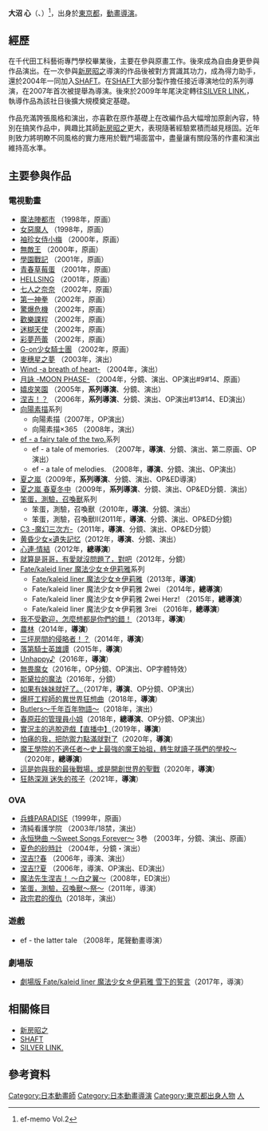 {{Japanese|japanese=大沼心|kana=おおぬま しん|romaji=Ōnuma Shin}}
'''大沼 心'''（{{lang|ja|おおぬま しん}}、{{bd|1976年|3月8日|||Onuma}}）<ref>ef-memo Vol.2</ref>，出身於[[東京都|東京都]]，[[動畫|動畫]][[導演|導演]]。

== 經歷 ==
在千代田工科藝術專門學校畢業後，主要在{{lang|ja|オフィス蒼}}參與原畫工作。後來成為自由身更參與作品演出。在一次參與[[新房昭之|新房昭之]]導演的作品後被對方賞識其功力，成為得力助手，還於2004年一同加入[[SHAFT|SHAFT]]。在[[SHAFT|SHAFT]]大部分製作擔任接近導演地位的系列導演，在2007年首次被提舉為導演。後來於2009年年尾決定轉往[[SILVER_LINK.|SILVER LINK.]]，執導作品為該社日後擴大規模奠定基礎。

作品充滿誇張風格和演出，亦喜歡在原作基礎上在改編作品大幅增加原創內容，特別在搞笑作品中，興趣比其師[[新房昭之|新房昭之]]更大，表現隨著經驗累積而越見穩固。近年則致力將明瞭不同風格的實力應用於戰鬥場面當中，盡量讓有關段落的作畫和演出維持高水準。

== 主要參與作品 ==
=== 電視動畫 ===
* [[魔法陣都市|魔法陣都市]] （1998年，原画）
* [[女惡魔人|女惡魔人]] （1998年，原画）
* [[袖珍女侍小梅|袖珍女侍小梅]] （2000年，原画）
* [[無敵王|無敵王]] （2000年，原画）
* [[學園戰記|學園戰記]] （2001年，原画）
* [[青春草莓蛋|青春草莓蛋]] （2001年，原画）
* [[HELLSING|HELLSING]] （2001年，原画）
* [[七人之奈奈|七人之奈奈]] （2002年，原画）
* [[第一神拳|第一神拳]] （2002年，原画）
* [[驚爆危機|驚爆危機]] （2002年，原画）
* [[歡樂課程|歡樂課程]] （2002年，原画）
* [[迷糊天使|迷糊天使]] （2002年，原画）
* [[彩夢芭蕾|彩夢芭蕾]] （2002年，原画）
* [[G-on少女騎士團|G-on少女騎士團]] （2002年，原画）
* [[麥穗星之夢|麥穗星之夢]] （2003年，演出）
* [[Wind_-a_breath_of_heart-|Wind -a breath of heart-]] （2004年，演出）
* [[月詠|月詠 -MOON PHASE-]] （2004年，分鏡、演出、OP演出#9#14、原画）
* [[嬉皮笑園|嬉皮笑園]] （2005年，'''系列導演'''、分鏡、演出）
* [[魔法老師_(電視)#2006年動畫|涅吉！？]] （2006年，'''系列導演'''、分鏡、演出、OP演出#13#14、ED演出）
* [[向陽素描|向陽素描]]系列
** 向陽素描（2007年，OP演出）
** 向陽素描×365 （2008年，演出）
* [[ef_-_a_fairy_tale_of_the_two.|ef - a fairy tale of the two.]]系列
** ef - a tale of memories. （2007年，'''導演'''、分鏡、演出、第二原画、OP演出）
** ef - a tale of melodies. （2008年，'''導演'''、分鏡、演出、OP演出）
* [[夏之嵐|夏之嵐]]（2009年，'''系列導演'''、分鏡、演出、OP&ED導演）
* [[夏之嵐|夏之嵐 春夏冬中]]（2009年，'''系列導演'''、分鏡、演出、OP&ED分鏡．演出）
* [[笨蛋，測驗，召喚獸|笨蛋，測驗，召喚獸]]系列
**笨蛋，測驗，召喚獸（2010年，'''導演'''、分鏡、演出）
**笨蛋，測驗，召喚獸II(2011年，'''導演'''、分鏡、演出、OP&ED分鏡)
* [[C3_-魔幻三次方-|C3 -魔幻三次方-]]（2011年，'''導演'''、分鏡、演出、OP&ED分鏡）
* [[黄昏少女×遺失記忆|黄昏少女×遺失記忆]]（2012年，'''導演'''、分鏡、演出）
* [[心連·情結|心連·情結]]（2012年，'''總導演'''）
* [[就算是哥哥，有愛就沒問題了，對吧|就算是哥哥，有愛就沒問題了，對吧]]（2012年，分鏡）
* [[Fate/kaleid_liner_魔法少女☆伊莉雅|Fate/kaleid liner 魔法少女☆伊莉雅]]系列
**[[Fate/kaleid_liner_魔法少女☆伊莉雅|Fate/kaleid liner 魔法少女☆伊莉雅]]（2013年，'''導演'''）
** Fate/kaleid liner 魔法少女☆伊莉雅 2wei （2014年，'''總導演'''）
** Fate/kaleid liner 魔法少女☆伊莉雅 2wei Herz! （2015年，'''總導演'''）
** Fate/kaleid liner 魔法少女☆伊莉雅 3rei （2016年，'''總導演'''）
* [[我不受歡迎，怎麼想都是你們的錯！|我不受歡迎，怎麼想都是你們的錯！]]（2013年，'''導演'''）
* [[農林|農林]]（2014年，'''導演'''）
* [[三坪房間的侵略者！？|三坪房間的侵略者！？]]（2014年，'''導演'''）
* [[落第騎士英雄譚|落第騎士英雄譚]]（2015年，'''導演'''）
* [[Unhappy♪|Unhappy♪]]（2016年，'''導演'''）
* [[強襲魔女|無畏魔女]]（2016年，OP分鏡、OP演出、OP字體特效）
* [[斯黛拉的魔法|斯黛拉的魔法]]（2016年，分鏡）
* [[如果有妹妹就好了。|如果有妹妹就好了。]]（2017年，'''導演'''、OP分鏡、OP演出）
* [[爆肝工程師的異世界狂想曲|爆肝工程師的異世界狂想曲]]（2018年，'''導演'''）
* [[Butlers～千年百年物語～|Butlers～千年百年物語～]]（2018年，演出）
* [[春原莊的管理員小姐|春原莊的管理員小姐]]（2018年，'''總導演'''、OP分鏡、OP演出）
* [[實況主的逃脫遊戲【直播中】|實況主的逃脫遊戲【直播中】]]（2019年，'''導演'''）
* [[怕痛的我，把防禦力點滿就對了|怕痛的我，把防禦力點滿就對了]]（2020年，'''導演'''）
* [[魔王學院的不適任者～史上最強的魔王始祖，轉生就讀子孫們的學校～|魔王學院的不適任者～史上最強的魔王始祖，轉生就讀子孫們的學校～]]（2020年，'''總導演'''）
* [[這是妳與我的最後戰場，或是開創世界的聖戰|這是妳與我的最後戰場，或是開創世界的聖戰]]（2020年，'''導演'''）
* [[Deep_Insanity|狂熱深淵 迷失的孩子]]（2021年，'''導演'''）

=== OVA ===
* [[兵蜂PARADISE|兵蜂PARADISE]]（1999年，原画）
* 清純看護学院 {{lang|ja|新人ナース"祐未"恥虐の看護実習}} （2003年/18禁，演出）
* [[永恒戀曲|永恒戀曲 〜Sweet Songs Forever〜]] 3巻 （2003年，分鏡、演出、原画）
* [[夏色的砂時計|夏色的砂時計]] （2004年，分鏡・演出）
* [[魔法老師_(電視)#魔法先生涅吉春版|涅吉!?春]] （2006年，導演、演出）
* [[魔法老師_(電視)#魔法先生涅吉夏版|涅吉!?夏]] （2006年，導演、OP演出、ED演出）
* [[魔法老師_(電視)#魔法先生涅吉！_～白之翼～|魔法先生涅吉！ ～白之翼～]]（2008年，ED演出）
* [[笨蛋，測驗，召喚獸|笨蛋，測驗，召喚獸〜祭〜]]（2011年，導演）
* [[政宗君的復仇|政宗君的復仇]]（2018年，演出）

=== 遊戲 ===
* ef - the latter tale （2008年，尾聲動畫導演）

=== 劇場版 ===
* [[Fate/kaleid_liner_魔法少女☆伊莉雅_雪下的誓言|劇場版 Fate/kaleid liner 魔法少女☆伊莉雅 雪下的誓言]]（2017年，導演）

== 相關條目 ==
* [[新房昭之|新房昭之]]
* [[SHAFT|SHAFT]]
* [[SILVER_LINK.|SILVER LINK.]]

==參考資料==
{{Reflist|2}}

{{SHAFT}}
{{SILVER LINK.}}
{{大沼心監督作品}}
{{DEFAULTSORT:Onuma Shin}}

[[Category:日本動畫師|Category:日本動畫師]]
[[Category:日本動畫導演|Category:日本動畫導演]]
[[Category:東京都出身人物|Category:東京都出身人物]]
[[Category:SHAFT|人]]
